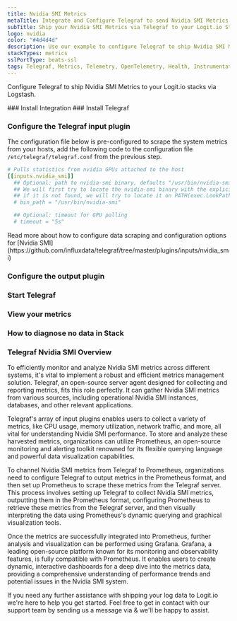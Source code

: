 ```yaml
---
title: Nvidia SMI Metrics
metaTitle: Integrate and Configure Telegraf to send Nvidia SMI Metrics
subTitle: Ship your Nvidia SMI Metrics via Telegraf to your Logit.io Stack
logo: nvidia
color: "#4d4d4d"
description: Use our example to configure Telegraf to ship Nvidia SMI Metrics to your Logit.io stacks. Configure Telegraf to send Nvidia SMI Metrics to Logstash or Elastic.
stackTypes: metrics
sslPortType: beats-ssl
tags: Telegraf, Metrics, Telemetry, OpenTelemetry, Health, Instrumentation, Nvidia, GPU, Monitoring, Hardware
---
```


Configure Telegraf to ship Nvidia SMI Metrics to your Logit.io stacks via Logstash.

<Steps>
  ### Install Integration
  <InstallIntegration/>
  ### Install Telegraf

  <InstallTelegraf />

  ### Configure the Telegraf input plugin

  The configuration file below is pre-configured to scrape the system metrics from your hosts, add the following code to the configuration file `/etc/telegraf/telegraf.conf` from the previous step.

  ```yaml copy
  # Pulls statistics from nvidia GPUs attached to the host
  [[inputs.nvidia_smi]]
    ## Optional: path to nvidia-smi binary, defaults "/usr/bin/nvidia-smi"
    ## We will first try to locate the nvidia-smi binary with the explicitly specified value (or default value),
    ## if it is not found, we will try to locate it on PATH(exec.LookPath), if it is still not found, an error will be returned
    # bin_path = "/usr/bin/nvidia-smi"

    ## Optional: timeout for GPU polling
    # timeout = "5s"
  ```
  <Callout type="info">
    Read more about how to configure data scraping and configuration options for [Nvidia SMI](https://github.com/influxdata/telegraf/tree/master/plugins/inputs/nvidia_smi)
  </Callout>

  ### Configure the output plugin

  <TelegrafOutputPlugin />

  ### Start Telegraf

  <StartTelegraf />

  ### View your metrics
  <LaunchStack source="Nvidia_SMI_Metrics_via_Telegraf" utmMedium="metrics" utmCampaign="telegraf-NvidiaSMI-metrics" />

  ### How to diagnose no data in Stack

  <DiagnoseNoData />

</Steps>

### Telegraf Nvidia SMI Overview

To efficiently monitor and analyze Nvidia SMI metrics across different systems, it's vital to implement a robust and 
efficient metrics management solution. Telegraf, an open-source server agent designed for collecting and reporting 
metrics, fits this role perfectly. It can gather Nvidia SMI metrics from various sources, including operational 
Nvidia SMI instances, databases, and other relevant applications.
      
Telegraf's array of input plugins enables users to collect a variety of metrics, like CPU usage, memory utilization, 
network traffic, and more, all vital for understanding Nvidia SMI performance. To store and analyze these harvested 
metrics, organizations can utilize Prometheus, an open-source monitoring and alerting toolkit renowned for its 
flexible querying language and powerful data visualization capabilities.

To channel Nvidia SMI metrics from Telegraf to Prometheus, organizations need to configure Telegraf to output metrics 
in the Prometheus format, and then set up Prometheus to scrape these metrics from the Telegraf server. This process 
involves setting up Telegraf to collect Nvidia SMI metrics, outputting them in the Prometheus format, configuring 
Prometheus to retrieve these metrics from the Telegraf server, and then visually interpreting the data using 
Prometheus's dynamic querying and graphical visualization tools.

Once the metrics are successfully integrated into Prometheus, further analysis and visualization can be performed 
using Grafana. Grafana, a leading open-source platform known for its monitoring and observability features, is 
fully compatible with Prometheus. It enables users to create dynamic, interactive dashboards for a deep dive into 
the metrics data, providing a comprehensive understanding of performance trends and potential issues in the Nvidia SMI system.

If you need any further assistance with shipping your log data to Logit.io we're here to help you get started. 
Feel free to get in contact with our support team by sending us a message via <IntercomButton text="live chat" /> 
& we'll be happy to assist.